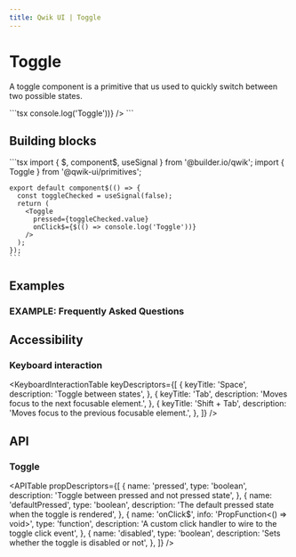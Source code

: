```yaml
---
title: Qwik UI | Toggle
---
```



<StatusBanner status={statusByComponent.headless.Toggle}/> 

# Toggle

A toggle component is a primitive that us used to quickly switch between two possible states.



<Example01>
  ```tsx
  <Toggle pressed onClick$={$(() => console.log('Toggle'))} />
  ```
</Example01>

## Building blocks

  <CodeExample>
    ```tsx
    import { $, component$, useSignal } from '@builder.io/qwik';
    import { Toggle } from '@qwik-ui/primitives';

    export default component$(() => {
      const toggleChecked = useSignal(false);
      return (
        <Toggle
          pressed={toggleChecked.value}
          onClick$={$(() => console.log('Toggle'))}
        />
      );
    });
    ```

  </CodeExample>

## Examples

### EXAMPLE: Frequently Asked Questions

## Accessibility

### Keyboard interaction

<KeyboardInteractionTable
  keyDescriptors={[
    {
      keyTitle: 'Space',
      description: 'Toggle between states',
    },
    {
      keyTitle: 'Tab',
      description: 'Moves focus to the next focusable element.',
    },
    {
      keyTitle: 'Shift + Tab',
      description: 'Moves focus to the previous focusable element.',
    },
  ]}
/>

## API

### Toggle

<APITable
  propDescriptors={[
    {
      name: 'pressed',
      type: 'boolean',
      description: 'Toggle between pressed and not pressed state',
    },
    {
      name: 'defaultPressed',
      type: 'boolean',
      description: 'The default pressed state when the toggle is rendered',
    },
    {
      name: 'onClick$',
      info: 'PropFunction<() => void>',
      type: 'function',
      description: 'A custom click handler to wire to the toggle click event',
    },
    {
      name: 'disabled',
      type: 'boolean',
      description: 'Sets whether the toggle is disabled or not',
    },
  ]}
/>
